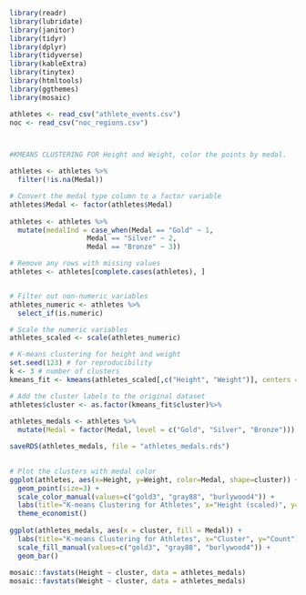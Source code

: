```r
library(readr)
library(lubridate)
library(janitor)
library(tidyr)
library(dplyr)
library(tidyverse)
library(kableExtra)
library(tinytex)
library(htmltools)
library(ggthemes)
library(mosaic)

athletes <- read_csv("athlete_events.csv")
noc <- read_csv("noc_regions.csv")



#KMEANS CLUSTERING FOR Height and Weight, color the points by medal.

athletes <- athletes %>% 
  filter(!is.na(Medal))

# Convert the medal type column to a factor variable
athletes$Medal <- factor(athletes$Medal) 
  
athletes <- athletes %>%
  mutate(medalInd = case_when(Medal == "Gold" ~ 1,
                   Medal == "Silver" ~ 2,
                   Medal == "Bronze" ~ 3))

# Remove any rows with missing values
athletes <- athletes[complete.cases(athletes), ]


# Filter out non-numeric variables
athletes_numeric <- athletes %>%
  select_if(is.numeric)

# Scale the numeric variables
athletes_scaled <- scale(athletes_numeric)

# K-means clustering for height and weight
set.seed(123) # for reproducibility
k <- 3 # number of clusters
kmeans_fit <- kmeans(athletes_scaled[,c("Height", "Weight")], centers = k)

# Add the cluster labels to the original dataset
athletes$cluster <- as.factor(kmeans_fit$cluster)%>%
    
athletes_medals <- athletes %>%
  mutate(Medal = factor(Medal, level = c("Gold", "Silver", "Bronze")))

saveRDS(athletes_medals, file = "athletes_medals.rds")
  

# Plot the clusters with medal color
ggplot(athletes, aes(x=Height, y=Weight, color=Medal, shape=cluster)) + 
  geom_point(size=3) +
  scale_color_manual(values=c("gold3", "gray88", "burlywood4")) +
  labs(title="K-means Clustering for Athletes", x="Height (scaled)", y="Weight (scaled)")
  theme_economist()
  
ggplot(athletes_medals, aes(x = cluster, fill = Medal)) +
  labs(title="K-means Clustering for Athletes", x="Cluster", y="Count")+
  scale_fill_manual(values=c("gold3", "gray88", "burlywood4")) +
  geom_bar()
  
mosaic::favstats(Height ~ cluster, data = athletes_medals)
mosaic::favstats(Weight ~ cluster, data = athletes_medals)

```

